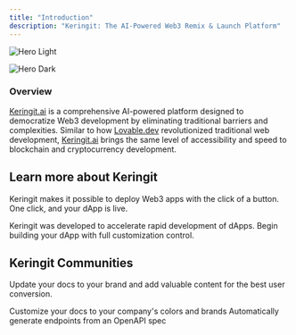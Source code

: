 ```yaml
---
title: "Introduction"
description: "Keringit: The AI-Powered Web3 Remix & Launch Platform"
---
```


<img
  className="block dark:hidden"
  src="/images/hero-light.png"
  alt="Hero Light"
/>

<img
  className="hidden dark:block"
  src="/mintlifykeringit1.png"
  alt="Hero Dark"
  title={true}
/>

### **Overview**

[Keringit.ai](http://Keringit.ai) is a comprehensive AI-powered platform designed to democratize Web3 development by eliminating traditional barriers and complexities. Similar to how [Lovable.dev](http://Lovable.dev) revolutionized traditional web development, [Keringit.ai](http://Keringit.ai) brings the same level of accessibility and speed to blockchain and cryptocurrency development.

## Learn more about Keringit

Keringit makes it possible to deploy Web3 apps with the click of a button. One click, and your dApp is live.

<CardGroup cols={2}>
  <Card title="What is Keringit" icon="pen-to-square" href="https://mintlify.com/docs/quickstart">
    Keringit was developed to accelerate rapid development of dApps.
  </Card>
  <Card title="Getting started" icon="image" horizontal={false} href="https://mintlify.com/docs/development">
    Begin building your dApp with full customization control. 
  </Card>
</CardGroup>

## Keringit Communities

Update your docs to your brand and add valuable content for the best user conversion.

<CardGroup cols={2}>
  <Card title="Follow Keringit on X" icon="palette" href="https://x.com/keringit">
    Customize your docs to your company's colors and brands
  </Card>
  <Card title="TG ANN Channel" icon="code" href="https://t.me/keringit">
    Automatically generate endpoints from an OpenAPI spec
  </Card>
</CardGroup>